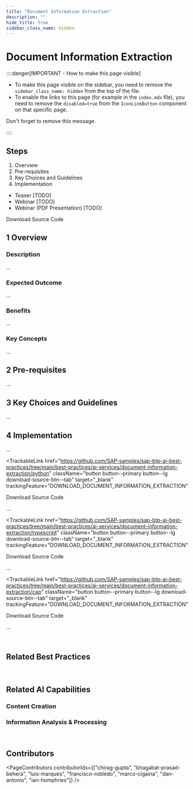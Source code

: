 ```yaml
---
title: "Document Information Extraction"
description: ""
hide_title: true
sidebar_class_name: hidden
---
```



<PageViewTracker />

<div className="hero-header">
  <h1>Document Information Extraction</h1>
</div>

::::danger[IMPORTANT - How to make this page visible]

- To make this page visible on the sidebar, you need to remove the <code>sidebar_class_name: hidden</code> from the top of the file.
- To enable the links to this page (for example in the <code>index.mdx</code> file), you need to remove the <code>disabled=true</code> from the <code>IconLinkButton</code> component on that specific page.

Don't forget to remove this message.

::::

<div className="section-with-background">
  <div className="row">
    <div className="col col--8">
      <h2>Steps</h2>
      <ol className="steps-list">
        <li>
          <Link to="#1-overview">Overview</Link>
        </li>
        <li>
          <Link to="#2-pre-requisites">Pre-requisites</Link>
        </li>
        <li>
          <Link to="#3-key-choices-and-guidelines">Key Choices and Guidelines</Link>
        </li>
        <li>
          <Link to="#4-implementation">Implementation</Link>
        </li>
      </ol>
    </div>
    <div className="col col--4">
      <ul className="resource-links">
        <li>
          <Link target="_blank" to={useBaseUrl("ai-services/document-information-extraction/videos/#TODO")}>
            <Icon name="video" />
            <span>Teaser [TODO]</span>
          </Link>
        </li>
        <LoginWall renderOnlyWhenLoggedIn={true}>
          <li>
            <Link target="_blank" to={useBaseUrl("ai-services/document-information-extraction/videos/#TODO")}>
              <Icon name="video" />
              <span>Webinar [TODO]</span>
            </Link>
          </li>
          <li>
            <Link target="_blank" to={useBaseUrl("ai-services/document-information-extraction/pdfs/#TODO")}>
              <Icon name="pdf-attachment" />
              <span>Webinar (PDF Presentation) [TODO]</span>
            </Link>
          </li>
        </LoginWall>
      </ul>
    </div>
  </div>
</div>

<LoginWall renderOnlyWhenLoggedIn={true}>
  <TrackableLink
    href="https://github.com/SAP-samples/sap-btp-ai-best-practices/tree/main/best-practices/ai-services/document-information-extraction"
    className="button button--primary button--lg download-source-btn"
    target="_blank"
    trackingFeature="DOWNLOAD_DOCUMENT_INFORMATION_EXTRACTION"
  >
    <span>Download Source Code</span>
  </TrackableLink>
</LoginWall>

## <span className="step-number">1</span> <span className="step-title">Overview</span>

### Description

...

### Expected Outcome

...

<LoginWall>

### Benefits

...

### Key Concepts

...

## <span className="step-number">2</span> <span className="step-title">Pre-requisites</span>

...

## <span className="step-number">3</span> <span className="step-title">Key Choices and Guidelines</span>

...

## <span className="step-number">4</span> <span className="step-title">Implementation</span>

...

<div className="tabs-with-background">
<Tabs groupId="language">
<TabItem value="python" label="Python" default>

<TrackableLink
  href="https://github.com/SAP-samples/sap-btp-ai-best-practices/tree/main/best-practices/ai-services/document-information-extraction/python"
  className="button button--primary button--lg download-source-btn--tab"
  target="_blank"
  trackingFeature="DOWNLOAD_DOCUMENT_INFORMATION_EXTRACTION"
>
  <span>Download Source Code</span>
</TrackableLink>

...

</TabItem>

<TabItem value="javascript-typescript" label="JavaScript/TypeScript">

<TrackableLink
  href="https://github.com/SAP-samples/sap-btp-ai-best-practices/tree/main/best-practices/ai-services/document-information-extraction/typescript"
  className="button button--primary button--lg download-source-btn--tab"
  target="_blank"
  trackingFeature="DOWNLOAD_DOCUMENT_INFORMATION_EXTRACTION"
>
  <span>Download Source Code</span>
</TrackableLink>

...

</TabItem>

<TabItem value="cap-app" label="CAP">

<TrackableLink
  href="https://github.com/SAP-samples/sap-btp-ai-best-practices/tree/main/best-practices/ai-services/document-information-extraction/cap"
  className="button button--primary button--lg download-source-btn--tab"
  target="_blank"
  trackingFeature="DOWNLOAD_DOCUMENT_INFORMATION_EXTRACTION"
>
  <span>Download Source Code</span>
</TrackableLink>

...

</TabItem>

</Tabs>
</div>

<br />

<div className="section-with-background blue">

## <span className="post-article-first-title">Related Best Practices</span>

<ul className="button-grid">
  <IconLinkButton href="/docs/technical-view/generative-ai/rag/vector-rag-query-pipeline" text="Vector-based RAG - Query Pipeline" />
</ul>

</div>

<br />

<div className="section-with-background purple">

## Related AI Capabilities

<h3>
  <Link to={useBaseUrl("/docs/functional-view/content-creation")}>Content Creation</Link>
</h3>

<ul className="button-grid">
  <IconLinkButton href="/docs/functional-view/content-creation/generate-text-specific-knowledge" text="Generate Text based on Proprietary, Specific Knowledge" />
</ul>

<h3>
  <Link to={useBaseUrl("/docs/functional-view/information-analysis-and-processing")}>Information Analysis & Processing</Link>
</h3>

<ul className="button-grid">
  <IconLinkButton href="/docs/functional-view/information-analysis-and-processing/qa-on-enterprise-knowledge-base" text="Question & Answers on Enterprise Knowledge Base" />
</ul>

</div>

<br />

<div className="section-with-background gradient-violet-blue">

## Contributors

<PageContributors contributorIds={["chirag-gupta", "bhagabat-prasad-behera", "luis-marques", "francisco-robledo", "marco-cigaina", "dan-antonio", "ian-humphries"]} />

</div>

</LoginWall>
